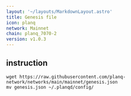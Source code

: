 ```yaml
---
layout: '~/layouts/MarkdownLayout.astro'
title: Genesis file
icon: planq
network: Mainnet
chain: planq_7070-2
version: v1.0.3
---
```

## instruction

```
wget https://raw.githubusercontent.com/planq-network/networks/main/mainnet/genesis.json
mv genesis.json ~/.planqd/config/
```
